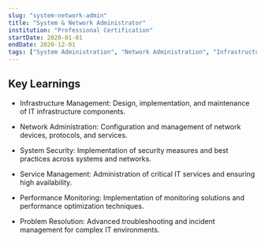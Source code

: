 ```yaml
---
slug: "system-network-admin"
title: "System & Network Administrator"
institution: "Professional Certification"
startDate: 2020-01-01
endDate: 2020-12-01
tags: ["System Administration", "Network Administration", "Infrastructure Management", "Security", "Troubleshooting", "IT Services"]
---
```


## Key Learnings

- Infrastructure Management: Design, implementation, and maintenance of IT infrastructure components.

- Network Administration: Configuration and management of network devices, protocols, and services.

- System Security: Implementation of security measures and best practices across systems and networks.

- Service Management: Administration of critical IT services and ensuring high availability.

- Performance Monitoring: Implementation of monitoring solutions and performance optimization techniques.

- Problem Resolution: Advanced troubleshooting and incident management for complex IT environments.